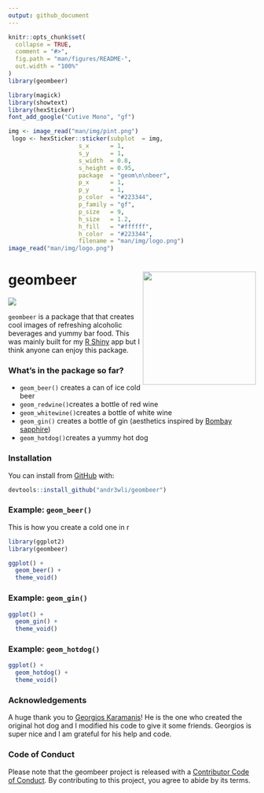 ```yaml
---
output: github_document
---
```


<!-- README.md is generated from README.Rmd. Please edit that file -->

```r
knitr::opts_chunk$set(
  collapse = TRUE,
  comment = "#>",
  fig.path = "man/figures/README-",
  out.width = "100%"
)
library(geombeer)
```



```r
library(magick)
library(showtext)
library(hexSticker)
font_add_google("Cutive Mono", "gf")
```

```r
img <- image_read("man/img/pint.png")
 logo <- hexSticker::sticker(subplot  = img,
                    s_x      = 1,
                    s_y      = 1,
                    s_width  = 0.8,
                    s_height = 0.95,
                    package  = "geom\n\nbeer",
                    p_x      = 1,
                    p_y      = 1,
                    p_color  = "#223344",
                    p_family = "gf",
                    p_size   = 9,
                    h_size   = 1.2,
                    h_fill   = "#ffffff",
                    h_color  = "#223344",
                    filename = "man/img/logo.png")
image_read("man/img/logo.png")
```
# geombeer <img src="man/img/logo.png" align="right" height=230/>

<!-- badges: start -->
![](https://img.shields.io/badge/AndrewLi-STAT545-green)

<!-- badges: end -->

`geombeer` is a package that that creates cool images of refreshing alcoholic beverages and yummy bar food. This was mainly built for my [R Shiny](https://andrewcli.shinyapps.io/andrews_bar/) app but I think anyone can enjoy this package. 

### What's in the package so far?

* `geom_beer()` creates a can of ice cold beer
* `geom_redwine()`creates a bottle of red wine
* `geom_whitewine()`creates a bottle of white wine
* `geom_gin()` creates a bottle of gin (aesthetics inspired by [Bombay sapphire](https://www.bombaysapphire.com))
* `geom_hotdog()`creates a yummy hot dog

### Installation

You can install from [GitHub](https://github.com/andr3wli/geombeer) with:

``` r
devtools::install_github("andr3wli/geombeer")
```

### Example: `geom_beer()`

This is how you create a cold one in r

```r
library(ggplot2)
library(geombeer)

ggplot() +
  geom_beer() +
  theme_void()
```
### Example: `geom_gin()`

```r
ggplot() +
  geom_gin() +
  theme_void()
```

### Example: `geom_hotdog()`
```r
ggplot() +
  geom_hotdog() +
  theme_void()
```

### Acknowledgements

A huge thank you to [Georgios Karamanis](https://t.co/crHTOelx3S?amp=1)! He is the one who created the original hot dog and I modified his code to give it some friends. Georgios is super nice and I am grateful for his help and code.  

### Code of Conduct

Please note that the geombeer project is released with a [Contributor Code of Conduct](https://contributor-covenant.org/version/2/0/CODE_OF_CONDUCT.html). By contributing to this project, you agree to abide by its terms.

